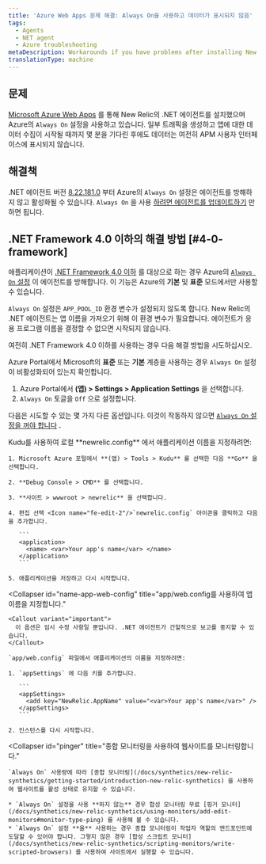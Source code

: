 ```yaml
---
title: 'Azure Web Apps 문제 해결: Always On을 사용하고 데이터가 표시되지 않음'
tags:
  - Agents
  - NET agent
  - Azure troubleshooting
metaDescription: Workarounds if you have problems after installing New Relic's .NET agent on a Windows Azure Web App.
translationType: machine
---
```


## 문제

[Microsoft Azure Web Apps](/docs/agents/net-agent/azure-installation/install-app-azure-web-apps) 를 통해 New Relic의 .NET 에이전트를 설치했으며 Azure의 `Always On` 설정을 사용하고 있습니다. 일부 트래픽을 생성하고 앱에 대한 데이터 수집이 시작될 때까지 몇 분을 기다린 후에도 데이터는 여전히 APM 사용자 인터페이스에 표시되지 않습니다.

## 해결책

.NET 에이전트 버전 [8.22.181.0](/docs/release-notes/agent-release-notes/net-release-notes/net-agent-8221810) 부터 Azure의 `Always On` 설정은 에이전트를 방해하지 않고 활성화될 수 있습니다. `Always On` 을 사용 [하려면 에이전트를 업데이트하기](/docs/agents/net-agent/azure-installation/install-net-agent-azure-web-apps) 만 하면 됩니다.

## .NET Framework 4.0 이하의 해결 방법 [#4-0-framework]

애플리케이션이 [.NET Framework 4.0 이하](/docs/agents/net-agent/troubleshooting/technical-support-net-framework-40-or-lower) 를 대상으로 하는 경우 Azure의 [`Always On` 설정](https://azure.microsoft.com/en-us/documentation/articles/web-sites-create-web-jobs/) 이 에이전트를 방해합니다. 이 기능은 Azure의 **기본** 및 **표준** 모드에서만 사용할 수 있습니다.

`Always On` 설정은 `APP_POOL_ID` 환경 변수가 설정되지 않도록 합니다. New Relic의 .NET 에이전트는 앱 이름을 가져오기 위해 이 환경 변수가 필요합니다. 에이전트가 응용 프로그램 이름을 결정할 수 없으면 시작되지 않습니다.

여전히 .NET Framework 4.0 이하를 사용하는 경우 다음 해결 방법을 시도하십시오.

Azure Portal에서 Microsoft의 **표준** 또는 **기본** 계층을 사용하는 경우 `Always On` 설정이 비활성화되어 있는지 확인합니다.

1. Azure Portal에서 **(앱) > Settings > Application Settings** 을 선택합니다.
2. `Always On` 토글을 `Off` 으로 설정합니다.

다음은 시도할 수 있는 몇 가지 다른 옵션입니다. 이것이 작동하지 않으면 [`Always On` 설정을 꺼야 합니다](#4-0-framework) **.**

<CollapserGroup>
  <Collapser
    id="name-app"
    title="Kudu를 사용하여 앱 이름을 지정하십시오."
  >
    Kudu를 사용하여 로컬 **newrelic.config** 에서 애플리케이션 이름을 지정하려면:

    1. Microsoft Azure 포털에서 **(앱) > Tools > Kudu** 를 선택한 다음 **Go** 을 선택합니다.

    2. **Debug Console > CMD** 를 선택합니다.

    3. **사이트 > wwwroot > newrelic** 을 선택합니다.

    4. 편집 선택 <Icon name="fe-edit-2"/>`newrelic.config` 아이콘을 클릭하고 다음을 추가합니다.

       ```
       <application>
         <name> <var>Your app's name</var> </name>
       </application>
       ```

    5. 애플리케이션을 저장하고 다시 시작합니다.
  </Collapser>

  <Collapser
    id="name-app-web-config"
    title="app/web.config를 사용하여 앱 이름을 지정합니다."
  >
    <Callout variant="important">
      이 옵션은 임시 수정 사항일 뿐입니다. .NET 에이전트가 간헐적으로 보고를 중지할 수 있습니다.
    </Callout>

    `app/web.config` 파일에서 애플리케이션의 이름을 지정하려면:

    1. `appSettings` 에 다음 키를 추가합니다.

       ```
       <appSettings>
         <add key="NewRelic.AppName" value="<var>Your app's name</var>" />
       </appSettings>
       ```

    2. 인스턴스를 다시 시작합니다.
  </Collapser>

  <Collapser
    id="pinger"
    title="종합 모니터링을 사용하여 웹사이트를 모니터링합니다."
  >
    `Always On` 사용량에 따라 [종합 모니터링](/docs/synthetics/new-relic-synthetics/getting-started/introduction-new-relic-synthetics) 을 사용하여 웹사이트를 활성 상태로 유지할 수 있습니다.

    * `Always On` 설정을 사용 **하지 않는** 경우 합성 모니터링 무료 [핑거 모니터](/docs/synthetics/new-relic-synthetics/using-monitors/add-edit-monitors#monitor-type-ping) 를 사용해 볼 수 있습니다.
    * `Always On` 설정 **을** 사용하는 경우 종합 모니터링이 작업자 역할의 엔드포인트에 도달할 수 있어야 합니다. 그렇지 않은 경우 [합성 스크립트 모니터](/docs/synthetics/new-relic-synthetics/scripting-monitors/write-scripted-browsers) 를 사용하여 사이트에서 실행할 수 있습니다.
  </Collapser>
</CollapserGroup>
